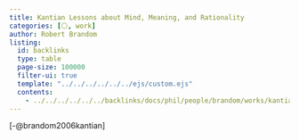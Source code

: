 ```yaml
---
title: Kantian Lessons about Mind, Meaning, and Rationality
categories: [⚪, work]
author: Robert Brandom
listing:
  id: backlinks
  type: table
  page-size: 100000
  filter-ui: true
  template: "../../../../../../ejs/custom.ejs"
  contents:
    - ../../../../../../backlinks/docs/phil/people/brandom/works/kantian_lessons/index.yml
---
```


[-@brandom2006kantian]